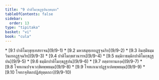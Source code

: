 ```yaml
---
title: "9 ปาติโมกฺขฏฺฐปนกฺขนฺธก"
tableOfContents: false
sidebar:
  order: 13
type: "tipitaka"
basket: "vi"
book: "cula"
---
```



<DynamicBreadcrumb />



<TableOfContents book="cula" section="9">
* [9.1 ปาติโมกฺขุทฺเทสยาจน](9/9-1)
* [9.2 มหาสมุทฺเทอฏฺฐจฺฉริย](9/9-2)
* [9.3 อิมสฺมิํธมฺมวินเยอฏฺฐจฺฉริย](9/9-3)
* [9.4 ปาติโมกฺขสวนารห](9/9-4)
* [9.5 ธมฺมิกาธมฺมิกปาติโมกฺขฏฺฐปน](9/9-5)
* [9.6 ธมฺมิกปาติโมกฺขฏฺฐปน](9/9-6)
* [9.7 อตฺตาทานองฺค](9/9-7)
* [9.8 โจทเกนปจฺจเวกฺขิตพฺพธมฺม](9/9-8)
* [9.9 โจทเกเนาปฏฺฐาเปตพฺพธมฺม](9/9-9)
* [9.10 โจทกจุทิตกปฏิสํยุตฺตกถา](9/9-10)
</TableOfContents>